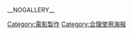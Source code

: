 __NOGALLERY__
{{Commonscat|Movie posters}}

[[Category:電影製作|Category:電影製作]]
[[Category:合理使用海报|Category:合理使用海报]]